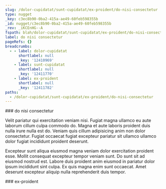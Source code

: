 ```yaml
---
slug: /dolor-cupidatat/sunt-cupidatat/ex-proident/do-nisi-consectetur
type: nugget
_key: c3ec8b90-0ba2-415a-ae49-60feb598355b
_id: nugget/c3ec8b90-0ba2-415a-ae49-60feb598355b
_rev: _iKCEnHG--A
fspath: blah/dolor-cupidatat/sunt-cupidatat/ex-proident/do-nisi-consectetur.md
label: do nisi consectetur
pageRefs: {}
breadcrumbs:
  - - label: dolor-cupidatat
      shortlabel: null
      _key: '12410969'
    - label: sunt-cupidatat
      shortlabel: null
      _key: '12411770'
    - label: ex-proident
      shortlabel: null
      _key: '12411782'
paths:
  - /dolor-cupidatat/sunt-cupidatat/ex-proident/do-nisi-consectetur
---
```


<NuggetArea>
<Nugget slug="/dolor-cupidatat/sunt-cupidatat/ex-proident/do-nisi-consectetur" type="nugget" _key="c3ec8b90-0ba2-415a-ae49-60feb598355b" _id="nugget/c3ec8b90-0ba2-415a-ae49-60feb598355b" _rev="_iKCEnHG--A" fspath="blah/dolor-cupidatat/sunt-cupidatat/ex-proident/do-nisi-consectetur.md" label="do nisi consectetur" paths="/dolor-cupidatat/sunt-cupidatat/ex-proident/do-nisi-consectetur">
<NuggetBody>
### do nisi consectetur

Velit pariatur qui exercitation veniam nisi. Fugiat magna ullamco eu aute laborum cillum culpa commodo do. Magna et aute laboris proident duis nulla irure nulla est do. Veniam quis cillum adipisicing anim non dolor consectetur. Fugiat occaecat fugiat excepteur pariatur sit ullamco ullamco dolor fugiat incididunt proident deserunt.

Excepteur sunt aliqua eiusmod magna veniam dolor exercitation proident esse. Mollit consequat excepteur tempor veniam sunt. Do sunt sit ad eiusmod nostrud est. Labore duis proident anim eiusmod in pariatur dolor ipsum incididunt sint culpa. Ex quis magna enim sunt occaecat. Amet deserunt excepteur aliquip nulla reprehenderit duis tempor.

</NuggetBody>
<Breadcrumbs>
<Crumbs>
<Crumb _key="12410969" label="dolor-cupidatat" /><Crumb _key="12411770" label="sunt-cupidatat" /><Crumb _key="12411782" label="ex-proident" />
</Crumbs>
</Breadcrumbs>
</Nugget>

<NuggetsInbound>
</NuggetsInbound>
<NuggetsOutbound>
</NuggetsOutbound>
</NuggetArea>
<PassagesInbound>
<Passage direction="inbound" type="passage" _key="12411782" _id="passage/12411782" _rev="_iKCEnHG---" label="ex-proident" passage="ex-proident" fspath="blah/dolor-cupidatat/sunt-cupidatat/ex-proident" paths="/dolor-cupidatat/sunt-cupidatat/ex-proident" slug="/dolor-cupidatat/sunt-cupidatat/ex-proident">
<NuggetBody>
### ex-proident

</NuggetBody>
<Breadcrumbs>
<Crumbs>
<Crumb _key="12410969" label="dolor-cupidatat" /><Crumb _key="12411770" label="sunt-cupidatat" />
</Crumbs>
</Breadcrumbs>
</Passage>

</PassagesInbound>
<PassagesOutbound>
</PassagesOutbound>